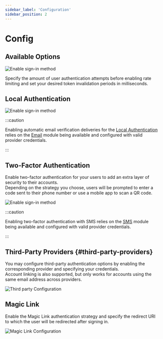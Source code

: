 ```yaml
---
sidebar_label: 'Configuration'
sidebar_position: 2
---
```


# Config

## Available Options

![Enable sign-in method](/v0.15/modules/authentication/admin/auth_config.png)

Specify the amount of user authentication attempts before enabling rate limiting and
set your desired token invalidation periods in milliseconds.

## Local Authentication

![Enable sign-in method](/v0.15/modules/authentication/admin/enable_sign_in_method.png)

:::caution

Enabling automatic email verification deliveries for the [Local Authentication](./tutorials/Local) relies on the [Email](../email)
module being available and configured with valid provider credentials.

:::

## Two-Factor Authentication

Enable two-factor authentication for your users to add an extra layer of security to their accounts.<br />
Depending on the strategy you choose, users will be prompted to enter a code sent to their phone number
or use a mobile app to scan a QR code.


![Enable sign-in method](/v0.15/modules/authentication/tutorials/enable-2-fa.png)

:::caution

Enabling two-factor authentication with SMS relies on the [SMS](../sms) module being available and configured with valid provider credentials.

:::


## Third-Party Providers {#third-party-providers}

You may configure third-party authentication options by enabling the corresponding provider and specifying your credentials.<br />
Account linking is also supported, but only works for accounts using the same email address across providers.

![Third party Configuration](/v0.15/modules/authentication/admin/facebook_enable.png)

## Magic Link

Enable the Magic Link authentication strategy and specify the redirect URI to which the user will be redirected after signing in.

![Magic Link Configuration](/v0.15/modules/authentication/tutorials/enable_magic_link.png)